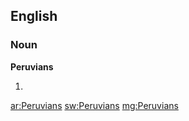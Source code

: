 ==English==

===Noun===
'''Peruvians'''

# {{plural of|[[Peruvian]]}}

[[ar:Peruvians]]
[[sw:Peruvians]]
[[mg:Peruvians]]